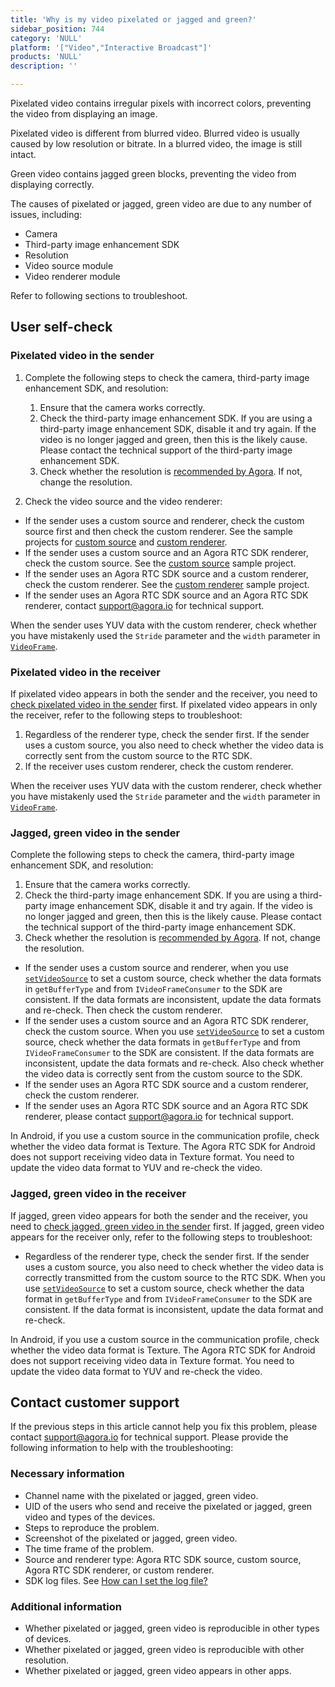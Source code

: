 ```yaml
---
title: 'Why is my video pixelated or jagged and green?'
sidebar_position: 744 
category: 'NULL' 
platform: '["Video","Interactive Broadcast"]'
products: 'NULL'   
description: '' 

---
```



Pixelated video contains irregular pixels with incorrect colors, preventing the video from displaying an image.

<div class="alert note">Pixelated video is different from blurred video. Blurred video is usually caused by low resolution or bitrate. In a blurred video, the image is still intact.</div>

Green video contains jagged green blocks, preventing the video from displaying correctly.

The causes of pixelated or jagged, green video are due to any number of issues, including:

- Camera
- Third-party image enhancement SDK
- Resolution
- Video source module
- Video renderer module

Refer to following sections to troubleshoot.

## User self-check

<a id="pixelated_sender"></a>

### Pixelated video in the sender

1. Complete the following steps to check the camera, third-party image enhancement SDK, and resolution:

   1. Ensure that the camera works correctly.
   2. Check the third-party image enhancement SDK. If you are using a third-party image enhancement SDK, disable it and try again. If the video is no longer jagged and green, then this is the likely cause. Please contact the technical support of the third-party image enhancement SDK.
   3. Check whether the resolution is [recommended by Agora](https://docs.agora.io/en/Voice/API%20Reference/cpp/structagora_1_1rtc_1_1_video_encoder_configuration.html#af10ca07d888e2f33b34feb431300da69). If not, change the resolution.

2. Check the video source and the video renderer:

  - If the sender uses a custom source and renderer, check the custom source first and then check the custom renderer. See the sample projects for [custom source](https://github.com/AgoraIO/Advanced-Video/blob/dev/backup/Custom-Media-Device/Agora-Custom-Media-Device-Android/README.md) and [custom renderer](https://github.com/AgoraIO/Advanced-Video/tree/master/Android/sample-custom-render).
  - If the sender uses a custom source and an Agora RTC SDK renderer, check the custom source. See the [custom source](https://github.com/AgoraIO/Advanced-Video/blob/dev/backup/Custom-Media-Device/Agora-Custom-Media-Device-Android) sample project.
  - If the sender uses an Agora RTC SDK source and a custom renderer, check the custom renderer. See the [custom renderer](https://github.com/AgoraIO/Advanced-Video/blob/dev/backup/Custom-Media-Device/Agora-Custom-Media-Device-Android) sample project.
  - If the sender uses an Agora RTC SDK source and an Agora RTC SDK renderer, contact [support@agora.io](mailto:support@agora.io) for technical support.


<div class="alert note">When the sender uses YUV data with the custom renderer, check whether you have mistakenly used the <code>Stride</code> parameter and the <code>width</code> parameter in <code><a href="/en/Interactive%20Broadcast/API%20Reference/cpp/structagora_1_1media_1_1_i_video_frame_observer_1_1_video_frame.html">VideoFrame</a></code>.</div>

### Pixelated video in the receiver

If pixelated video appears in both the sender and the receiver, you need to [check pixelated video in the sender](#pixelated_sender) first. If pixelated video appears in only the receiver, refer to the following steps to troubleshoot:

1. Regardless of the renderer type, check the sender first. If the sender uses a custom source, you also need to check whether the video data is correctly sent from the custom source to the RTC SDK.
2. If the receiver uses custom renderer, check the custom renderer.

<div class="alert note">When the receiver uses YUV data with the custom renderer, check whether you have mistakenly used the <code>Stride</code> parameter and the <code>width</code> parameter in <code><a href="/en/Interactive%20Broadcast/API%20Reference/cpp/structagora_1_1media_1_1_i_video_frame_observer_1_1_video_frame.html">VideoFrame</a></code>.</div>


<a id="green_sender"></a>

### Jagged, green video in the sender

Complete the following steps to check the camera, third-party image enhancement SDK, and resolution:

1. Ensure that the camera works correctly.
2. Check the third-party image enhancement SDK. If you are using a third-party image enhancement SDK, disable it and try again. If the video is no longer jagged and green, then this is the likely cause. Please contact the technical support of the third-party image enhancement SDK.
3. Check whether the resolution is [recommended by Agora](/en/Voice/API%20Reference/cpp/structagora_1_1rtc_1_1_video_encoder_configuration.html#af10ca07d888e2f33b34feb431300da69). If not, change the resolution.

  - If the sender uses a custom source and renderer, when you use [`setVideoSource`](/en/Interactive%20Broadcast/API%20Reference/java/classio_1_1agora_1_1rtc_1_1_rtc_engine.html?_ga=2.118557455.782459552.1593311578-73063204.1585890674#aa240e991d12b5240fc5fd362cbc0d521) to set a custom source, check whether the data formats in `getBufferType` and from `IVideoFrameConsumer` to the SDK are consistent. If the data formats are inconsistent, update the data formats and re-check. Then check the custom renderer.
  - If the sender uses a custom source and an Agora RTC SDK renderer, check the custom source. When you use [`setVideoSource`](/en/Interactive%20Broadcast/API%20Reference/java/classio_1_1agora_1_1rtc_1_1_rtc_engine.html?_ga=2.118557455.782459552.1593311578-73063204.1585890674#aa240e991d12b5240fc5fd362cbc0d521) to set a custom source, check whether the data formats in `getBufferType` and from `IVideoFrameConsumer` to the SDK are consistent. If the data formats are inconsistent, update the data formats and re-check. Also check whether the video data is correctly sent from the custom source to the SDK.
  - If the sender uses an Agora RTC SDK source and a custom renderer, check the custom renderer.
  - If the sender uses an Agora RTC SDK source and an Agora RTC SDK renderer, please contact [support@agora.io](mailto:support@agora.io) for technical support.


In Android, if you use a custom source in the communication profile, check whether the video data format is Texture. The Agora RTC SDK for Android does not support receiving video data in Texture format. You need to update the video data format to YUV and re-check the video.

### Jagged, green video in the receiver

If jagged, green video appears for both the sender and the receiver, you need to [check jagged, green video in the sender](#green_sender) first. If jagged, green video appears for the receiver only, refer to the following steps to troubleshoot:

- Regardless of the renderer type, check the sender first. If the sender uses a custom source, you also need to check whether the video data is correctly transmitted from the custom source to the RTC SDK. When you use [`setVideoSource`](/en/Interactive%20Broadcast/API%20Reference/java/classio_1_1agora_1_1rtc_1_1_rtc_engine.html?_ga=2.118557455.782459552.1593311578-73063204.1585890674#aa240e991d12b5240fc5fd362cbc0d521) to set a custom source, check whether the data format in `getBufferType` and from `IVideoFrameConsumer` to the SDK are consistent. If the data format is inconsistent, update the data format and re-check.

In Android, if you use a custom source in the communication profile, check whether the video data format is Texture. The Agora RTC SDK for Android does not support receiving video data in Texture format. You need to update the video data format to YUV and re-check the video.

## Contact customer support

If the previous steps in this article cannot help you fix this problem, please contact [support@agora.io](mailto:support@agora.io) for technical support. Please provide the following information to help with the troubleshooting:

### Necessary information

- Channel name with the pixelated or jagged, green video.
- UID of the users who send and receive the pixelated or jagged, green video and types of the devices.
- Steps to reproduce the problem.
- Screenshot of the pixelated or jagged, green video.
- The time frame of the problem.
- Source and renderer type: Agora RTC SDK source, custom source, Agora RTC SDK renderer, or custom renderer.
- SDK log files. See [How can I set the log file?](https://docs.agora.io/en/faq/logfile)

### Additional information

- Whether pixelated or jagged, green video is reproducible in other types of devices.
- Whether pixelated or jagged, green video is reproducible with other resolution.
- Whether pixelated or jagged, green video appears in other apps.